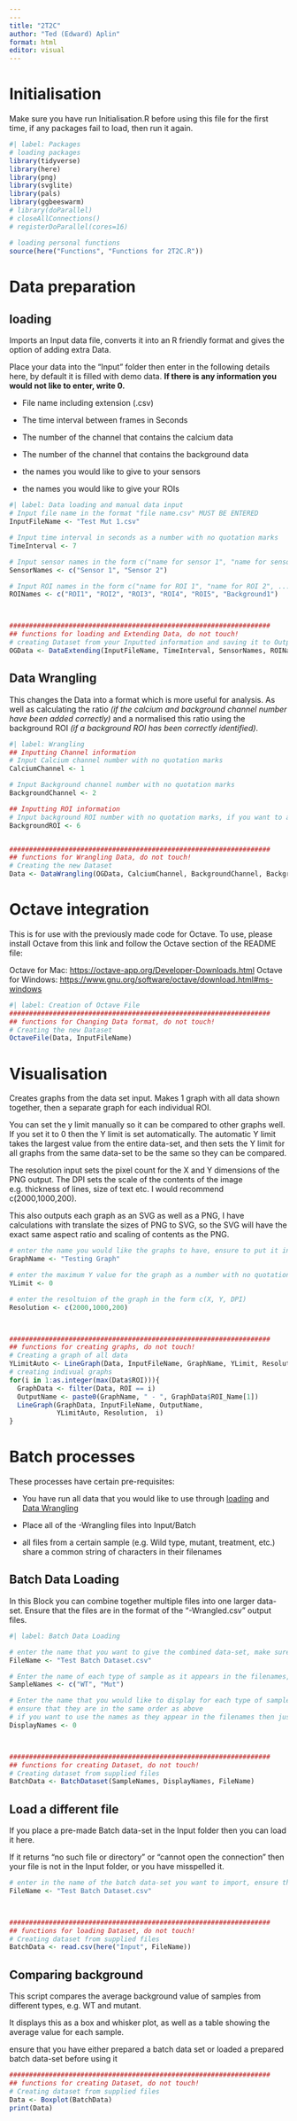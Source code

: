 ```yaml
---
---
title: "2T2C"
author: "Ted (Edward) Aplin"
format: html
editor: visual
---
```


# Initialisation

Make sure you have run Initialisation.R before using this file for the first time, if any packages fail to load, then run it again.

```r
#| label: Packages
# loading packages
library(tidyverse)
library(here)
library(png)
library(svglite)
library(pals)
library(ggbeeswarm)
# library(doParallel)
# closeAllConnections()
# registerDoParallel(cores=16)

# loading personal functions
source(here("Functions", "Functions for 2T2C.R"))
```

# Data preparation

## loading

Imports an Input data file, converts it into an R friendly format and gives the option of adding extra Data.

Place your data into the "Input" folder then enter in the following details here, by default it is filled with demo data. **If there is any information you would not like to enter, write 0.**

-   File name including extension (.csv)

-   The time interval between frames in Seconds

-   The number of the channel that contains the calcium data

-   The number of the channel that contains the background data

-   the names you would like to give to your sensors

-   the names you would like to give your ROIs

```r
#| label: Data loading and manual data input
# Input file name in the format "file name.csv" MUST BE ENTERED
InputFileName <- "Test Mut 1.csv"

# Input time interval in seconds as a number with no quotation marks
TimeInterval <- 7

# Input sensor names in the form c("name for sensor 1", "name for sensor 2", ...)
SensorNames <- c("Sensor 1", "Sensor 2")

# Input ROI names in the form c("name for ROI 1", "name for ROI 2", ...)
ROINames <- c("ROI1", "ROI2", "ROI3", "ROI4", "ROI5", "Background1")



##################################################################
## functions for loading and Extending Data, do not touch!
# creating Dataset from your Inputted information and saving it to Output/Data
OGData <- DataExtending(InputFileName, TimeInterval, SensorNames, ROINames)
```

## Data Wrangling

This changes the Data into a format which is more useful for analysis. As well as calculating the ratio *(if the calcium and background channel number have been added correctly)* and a normalised this ratio using the background ROI *(if a background ROI has been correctly identified)*.

```r
#| label: Wrangling
## Inputting Channel information
# Input Calcium channel number with no quotation marks
CalciumChannel <- 1

# Input Background channel number with no quotation marks
BackgroundChannel <- 2

## Inputting ROI information
# Input background ROI number with no quotation marks, if you want to add multiple do it in the form c(1, 2, ...)
BackgroundROI <- 6


##################################################################
## functions for Wrangling Data, do not touch!
# Creating the new Dataset
Data <- DataWrangling(OGData, CalciumChannel, BackgroundChannel, BackgroundROI, InputFileName)
```

# Octave integration

This is for use with the previously made code for Octave. To use, please install Octave from this link and follow the Octave section of the README file:

Octave for Mac: <https://octave-app.org/Developer-Downloads.html> Octave for Windows: <https://www.gnu.org/software/octave/download.html#ms-windows>

```r
#| label: Creation of Octave File
##################################################################
## functions for Changing Data format, do not touch!
# Creating the new Dataset
OctaveFile(Data, InputFileName)
```

# Visualisation

Creates graphs from the data set input. Makes 1 graph with all data shown together, then a separate graph for each individual ROI.

You can set the y limit manually so it can be compared to other graphs well. If you set it to 0 then the Y limit is set automatically. The automatic Y limit takes the largest value from the entire data-set, and then sets the Y limit for all graphs from the same data-set to be the same so they can be compared.

The resolution input sets the pixel count for the X and Y dimensions of the PNG output. The DPI sets the scale of the contents of the image e.g. thickness of lines, size of text etc. I would recommend c(2000,1000,200).

This also outputs each graph as an SVG as well as a PNG, I have calculations with translate the sizes of PNG to SVG, so the SVG will have the exact same aspect ratio and scaling of contents as the PNG.

```r
# enter the name you would like the graphs to have, ensure to put it in quotation marks
GraphName <- "Testing Graph"

# enter the maximum Y value for the graph as a number with no quotation marks, if you want this to be set automatically put 0
YLimit <- 0

# enter the resoltuion of the graph in the form c(X, Y, DPI)
Resolution <- c(2000,1000,200)



##################################################################
## functions for creating graphs, do not touch!
# Creating a graph of all data
YLimitAuto <- LineGraph(Data, InputFileName, GraphName, YLimit, Resolution)
# creating indivual graphs
for(i in 1:as.integer(max(Data$ROI))){
  GraphData <- filter(Data, ROI == i)
  OutputName <- paste0(GraphName, " - ", GraphData$ROI_Name[1])
  LineGraph(GraphData, InputFileName, OutputName, 
            YLimitAuto, Resolution,  i)
}
```

# Batch processes

These processes have certain pre-requisites:

-   You have run all data that you would like to use through [loading] and [Data Wrangling]

-   Place all of the -Wrangling files into Input/Batch

-   all files from a certain sample (e.g. Wild type, mutant, treatment, etc.) share a common string of characters in their filenames

## Batch Data Loading

In this Block you can combine together multiple files into one larger data-set. Ensure that the files are in the format of the "-Wrangled.csv" output files.

```r
#| label: Batch Data Loading

# enter the name that you want to give the combined data-set, make sure it ends in .csv and is surrounded by quotation marks
FileName <- "Test Batch Dataset.csv"

# Enter the name of each type of sample as it appears in the filenames, in the format C("sample 1", "sample 2", ...)
SampleNames <- c("WT", "Mut")

# Enter the name that you would like to display for each type of sample, in the format C("sample 1", "sample 2", ...)
# ensure that they are in the same order as above
# if you want to use the names as they appear in the filenames then just put 0
DisplayNames <- 0



##################################################################
## functions for creating Dataset, do not touch!
# Creating dataset from supplied files
BatchData <- BatchDataset(SampleNames, DisplayNames, FileName)
```

## Load a different file

If you place a pre-made Batch data-set in the Input folder then you can load it here.

If it returns "no such file or directory" or "cannot open the connection" then your file is not in the Input folder, or you have misspelled it.

```r

# enter in the name of the batch data-set you want to import, ensure that it ends in .csv and is surrounded by quotation marks
FileName <- "Test Batch Dataset.csv"



##################################################################
## functions for loading Dataset, do not touch!
# Creating dataset from supplied files
BatchData <- read.csv(here("Input", FileName))
```

## Comparing background

This script compares the average background value of samples from different types, e.g. WT and mutant.

It displays this as a box and whisker plot, as well as a table showing the average value for each sample.

ensure that you have either prepared a batch data set or loaded a prepared batch data-set before using it

```r
##################################################################
## functions for creating Dataset, do not touch!
# Creating dataset from supplied files
Data <- Boxplot(BatchData)
print(Data)
```

